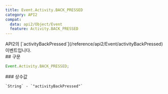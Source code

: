 ```yaml
---
title: Event.Activity.BACK_PRESSED
category: API2
compat:
  data: api2/Object/Event
  feature: Activity.BACK_PRESSED
---
```


<Section>
  API2의 [`activityBackPressed`](/reference/api2/Event/activityBackPressed) 이벤트입니다.
</Section>
<Section>
  ## 구문

  ~~~js
  Event.Activity.BACK_PRESSED;
  ~~~

  <Section>
    ### 상수값

    `String` - `"activityBackPressed"`
  </Section>
</Section>